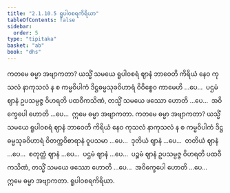 ```yaml
---
title: "2.1.10.5 ရူပါဝစရကိရိယာ"
tableOfContents: false
sidebar:
  order: 5
type: "tipitaka"
basket: "ab"
book: "dhs"
---
```



<DynamicBreadcrumb />

<Division number="577" book="dhs">

<Paragraph number="1086" book="dhs">
ကတမေ ဓမ္မာ အဗျာကတာ? ယသ္မိံ သမယေ ရူပါဝစရံ ဈာနံ ဘာဝေတိ ကိရိယံ နေဝ ကုသလံ နာကုသလံ န စ ကမ္မဝိပါကံ ဒိဋ္ဌဓမ္မသုခဝိဟာရံ ဝိဝိစ္စေဝ ကာမေဟိ …ပေ…  ပဌမံ ဈာနံ ဥပသမ္ပဇ္ဇ ဝိဟရတိ ပထဝီကသိဏံ, တသ္မိံ သမယေ ဖဿော ဟောတိ …ပေ…  အဝိက္ခေပေါ ဟောတိ …ပေ…  ဣမေ ဓမ္မာ အဗျာကတာ.
</Paragraph>

</Division>
<Division number="578" book="dhs">

<Paragraph number="1087" book="dhs">
ကတမေ ဓမ္မာ အဗျာကတာ? ယသ္မိံ သမယေ ရူပါဝစရံ ဈာနံ ဘာဝေတိ ကိရိယံ နေဝ ကုသလံ နာကုသလံ န စ ကမ္မဝိပါကံ ဒိဋ္ဌဓမ္မသုခဝိဟာရံ ဝိတက္ကဝိစာရာနံ ဝူပသမာ …ပေ…  ဒုတိယံ ဈာနံ …ပေ…  တတိယံ ဈာနံ …ပေ…  စတုတ္ထံ ဈာနံ …ပေ…  ပဌမံ ဈာနံ …ပေ…  ပဉ္စမံ ဈာနံ ဥပသမ္ပဇ္ဇ ဝိဟရတိ ပထဝီကသိဏံ, တသ္မိံ သမယေ ဖဿော ဟောတိ …ပေ…  အဝိက္ခေပေါ ဟောတိ …ပေ…  ဣမေ ဓမ္မာ အဗျာကတာ.

</Paragraph>
</Division>

<Paragraph number="1088" type="center" book="dhs">
ရူပါဝစရကိရိယာ.
</Paragraph>